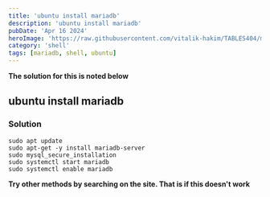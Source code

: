 ```yaml
---
title: 'ubuntu install mariadb'
description: 'ubuntu install mariadb'
pubDate: 'Apr 16 2024'
heroImage: 'https://raw.githubusercontent.com/vitalik-hakim/TABLES404/main/error_b/SHELL.jpg'
category: 'shell'
tags: [mariadb, shell, ubuntu]
---
```


**The solution for this is noted below**

## ubuntu install mariadb

### Solution

```shell
sudo apt update
sudo apt-get -y install mariadb-server
sudo mysql_secure_installation
sudo systemctl start mariadb
sudo systemctl enable mariadb
```

**Try other methods by searching on the site. That is if this doesn't work**

